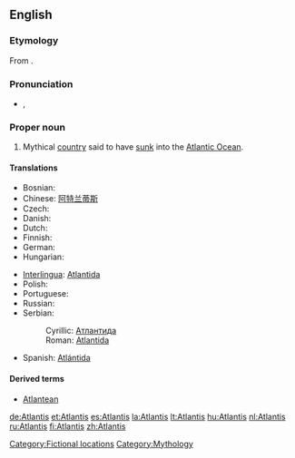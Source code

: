 ==English==

===Etymology===
From {{etyl|grc|en}} {{term|Ἀτλαντίς|tr=Atlantis|lang=grc|sc=polytonic}}.

===Pronunciation===
* {{IPA|/ətˈlæntəs/}}, {{SAMPA|/@t'l{nt@s/}}

===Proper noun===
{{en-proper noun}}

# Mythical [[country]] said to have [[sink|sunk]] into the [[Atlantic Ocean]].

====Translations====
{{trans-top|mythical country said to have sunk into the ocean}}
* Bosnian: {{t-|bs|Atlantida|f}}
* Chinese: [[阿特兰蒂斯]]
* Czech: {{t+|cs|Atlantida|f}}
* Danish: {{t-|da|Atlantis}}
* Dutch: {{t+|nl|Atlantis}}
* Finnish: {{t+|fi|Atlantis}}
* German: {{t+|de|Atlantis}}
* Hungarian: {{t-|hu|Atlantisz}}
{{trans-mid}}
* [[Interlingua]]: [[Atlantida]]
* Polish: {{t-|pl|Atlantyda|f}}
* Portuguese: {{t-|pt|Atlântida|f}}
* Russian: {{t+|ru|Атлантида|f|tr=Atlantída|sc=Cyrl}}
* Serbian:
*: Cyrillic: [[Атлантида]] {{f}}
*: Roman: [[Atlantida]] {{f}}
* Spanish: [[Atlántida]] {{f}}
{{trans-bottom}}

====Derived terms====
* [[Atlantean]]

[[Category:Fictional locations]]
[[Category:Mythology]]

[[de:Atlantis]]
[[et:Atlantis]]
[[es:Atlantis]]
[[la:Atlantis]]
[[lt:Atlantis]]
[[hu:Atlantis]]
[[nl:Atlantis]]
[[ru:Atlantis]]
[[fi:Atlantis]]
[[zh:Atlantis]]